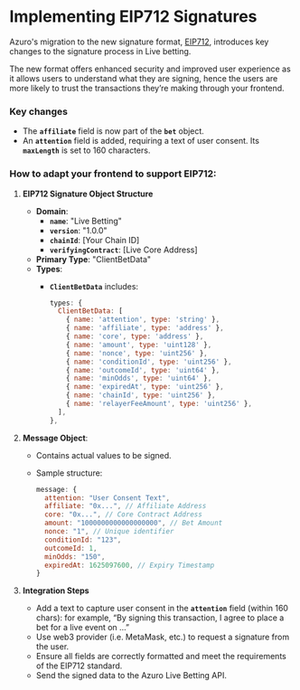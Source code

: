 # Implementing EIP712 Signatures

Azuro's migration to the new signature format, [EIP712](https://gist.github.com/markodayan/e05f524b915f129c4f8500df816a369b), introduces key changes to the signature process in Live betting. 

The new format offers enhanced security and improved user experience as it allows users to understand what they are signing, hence the users are more likely to trust the transactions they’re making through your frontend.

### Key changes

- The **`affiliate`** field is now part of the **`bet`** object.
- An **`attention`** field is added, requiring a text of user consent. Its **`maxLength`** is set to 160 characters.

### How to adapt your frontend to support EIP712:

1. **EIP712 Signature Object Structure**
    - **Domain**:
        - **`name`**: "Live Betting"
        - **`version`**: "1.0.0"
        - **`chainId`**: [Your Chain ID]
        - **`verifyingContract`**: [Live Core Address]
    - **Primary Type**: "ClientBetData"
    - **Types**:
        - **`ClientBetData`** includes:
            
            ```jsx
            types: {
              ClientBetData: [
                { name: 'attention', type: 'string' },
                { name: 'affiliate', type: 'address' },
                { name: 'core', type: 'address' },
                { name: 'amount', type: 'uint128' },
                { name: 'nonce', type: 'uint256' },
                { name: 'conditionId', type: 'uint256' },
                { name: 'outcomeId', type: 'uint64' },
                { name: 'minOdds', type: 'uint64' },
                { name: 'expiredAt', type: 'uint256' },
                { name: 'chainId', type: 'uint256' },
                { name: 'relayerFeeAmount', type: 'uint256' },
              ],
            },
            ```
            
2. **Message Object**:
    - Contains actual values to be signed.
    - Sample structure:
        
        ```jsx
        message: {
          attention: "User Consent Text",
          affiliate: "0x...", // Affiliate Address
          core: "0x...", // Core Contract Address
          amount: "1000000000000000000", // Bet Amount
          nonce: "1", // Unique identifier
          conditionId: "123",
          outcomeId: 1,
          minOdds: "150",
          expiredAt: 1625097600, // Expiry Timestamp
        }
        ```
        
3. **Integration Steps**
    - Add a text to capture user consent in the **`attention`** field (within 160 chars): for example, “By signing this transaction, I agree to place a bet for a live event on …”
    - Use web3 provider (i.e. MetaMask, etc.) to request a signature from the user.
    - Ensure all fields are correctly formatted and meet the requirements of the EIP712 standard.
    - Send the signed data to the Azuro Live Betting API.